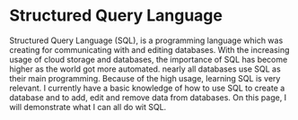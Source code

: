 # Structured Query Language

Structured Query Language (SQL), is a programming language which was creating for communicating with and editing databases. With the increasing usage of cloud storage and databases, the importance of SQL has become higher as the world got more automated. nearly all databases use SQL as their main programming. Because of the high usage, learning SQL is very relevant. I currently have a basic knowledge of how to use SQL to create a database and to  add, edit and remove data from databases.  On this page, I will demonstrate what I can all do wit SQL. 